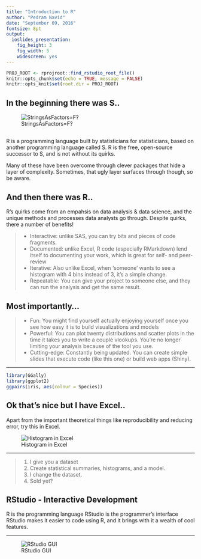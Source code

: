 ```yaml
---
title: "Introduction to R"
author: "Pedram Navid"
date: "September 09, 2016"
fontsize: 8pt
output:
  ioslides_presentation:
    fig_height: 3
    fig_width: 5
    widescreen: yes
---
```


```r
PROJ_ROOT <- rprojroot::find_rstudio_root_file()
knitr::opts_chunk$set(echo = TRUE, message = FALSE)
knitr::opts_knit$set(root.dir = PROJ_ROOT)
```


## In the beginning there was S..

![StringsAsFactors=F?](img/loch_ness_factor.jpg)

## 

R is a programming language built by statisticians for statisticians, 
based on another programming language called S. R is the free, open-source 
successor to S, and is not without its quirks.

Many of these have been overcome through clever packages
that hide a layer of complexity. Sometimes, that ugly layer
surfaces through though, so be aware. 

## And then there was R..

R's quirks come from an empahsis on data analysis & data science, and
the unique methods and processes data analysts go through. Despite quirks,
there a number of benefits! 

> * Interactive: unlike SAS, you can try bits and pieces of code fragments.
> * Documented: unlike Excel, R code (especially RMarkdown) lend itself to 
documenting your work, which is great for self- and peer-review
> * Iterative: Also unlike Excel, when 'someone' wants to see a histogram with 4 
bins instead of 3, it's a simple change.
> * Repeatable: You can give your project to someone else, and they can run the
analysis and get the same result. 

## Most importantly...

> * Fun: You might find yourself actually enjoying yourself once you see how
easy it is to build visualizations and models
> * Powerful: You can plot twenty distributions and scatter plots in the time
it takes you to write a couple vlookups. You're no longer limiting your analysis
because of the tool you use.
> * Cutting-edge: Constantly being updated. You can create simple slides that 
execute code (like this one) or build web apps (Shiny).

*** 

```r
library(GGally)
library(ggplot2)
ggpairs(iris, aes(colour = Species))
```

## Ok that's nice but I have Excel..

Apart from the important theoretical things like reproducibility and reducing
error, try this in Excel.

![Histogram in Excel](img/excel_histogram.png)

*** 

> 1. I give you a dataset
> 2. Create statistical summaries, histograms, and a model.
> 3. I change the dataset.
> 4. Sold yet?

## RStudio - Interactive Development


R is the programming language
RStudio is the programmer's interface
RStudio makes it easier to code using R, and it brings with it
a wealth of cool features. 

*** 
![RStudio GUI](img/rstudio-windows.png)

